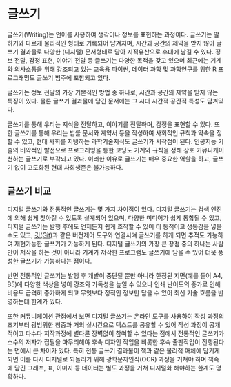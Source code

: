 # 글쓰기

글쓰기(Writing)는 언어를 사용하여 생각이나 정보를 표현하는 과정이다. 
글쓰기는 말하기와 다르게 물리적인 형태로 기록되어 남겨지며, 
시간과 공간의 제약을 받지 않아 
글쓰기 결과물로 다양한 (디지털) 문서형태로 담아 지적유산으로 후대에 남길 수 있다.
정보 전달, 감정 표현, 이야기 전달 등 글쓰기는 다양한 목적을 갖고 있으며 
최근에는 기계와 의사소통을 위해 강조되고 있는 교육용 파이썬, 데이터 과학 및 과학연구를 위한 R 프로그래밍도 글쓰기 범주에 포함되고 있다.

글쓰기는 정보 전달의 가장 기본적인 방법 중 하나로, 
시간과 공간의 제약을 받지 않는 특징이 있다. 물론 글쓰기 결과물에 담긴 
문서에는 그 시대 시간적 공간적 특성도 담겨있다.

글쓰기를 통해 우리는 지식을 전달하고, 이야기를 전달하며, 감정을 표현할 수 있다.
또한 글쓰기를 통해 우리는 법률 문서와 계약서 등을 작성하여 사회적인 규칙과 약속을 정할 수 있고, 현대 사회를 지탱하는 과학기술지식도 글쓰기가 시작점이 된다. 
인공지능 기술의 비약적인 발전으로 프로그래밍을 통한 코딩도 기계와 규칙을 정해 상호 커뮤니케이션하는 글쓰기로 부각되고 있다. 이러한 이유로 글쓰기는 매우 중요한 역할을 하고,
글쓰기 없이 고도화된 현대 사회생존은 불가능하다.

## 글쓰기 비교

디지털 글쓰기와 전통적인 글쓰기는 몇 가지 차이점이 있다. 
디지털 글쓰기는 검색 엔진에 의해 쉽게 찾아질 수 있도록 설계되어 있으며, 다양한 미디어가 쉽게 통합될 수 있고, 디지털 글쓰기는 발행 후에도 언제든지 쉽게 조작할 수 있어 더 동적이고 생동감을 넣을 수도 있고, [깃(Git)](https://git-scm.com/)과 같은 버전제어 도구와 연결시켜 글쓰기를 하게 되면 추적도 가능하여 재현가능한 글쓰기가 가능하게 된다. 
디지털 글쓰기의 가장 큰 장점 중의 하나는 사람만이 저작을 하는 것이 아니라 
기계가 저작한 프로그램도 글쓰기에 담을 수 있어 더욱 풍성한 글쓰기가 가능하다는 점이다.

반면 전통적인 글쓰기는 발행 후 개발이 중단될 뿐만 아니라 한정된 지면(예를 들어 A4, B5)에 다양한 색상을 넣어 강조와 가독성을 높일 수 있으나 인쇄 난이도의 증가로 인해 비용도 급격히 증가하게 되고 무엇보다 정적인 정보만 담을 수 있어 최신 기술 흐름을 반영하는데 
한계가 있다.

또한 커뮤니케이션 관점에서 보면 디지털 글쓰기는 온라인 도구를 사용하여 작성 과정의 초기부터 광범위한 청중과 거의 실시간으로 텍스트를 공유할 수 있어 작성 과정이 공개적이고 다수다
저작과정에 별다른 장벽없이 참여할 수 있다는 점에서 전통적인 글쓰기가 소수의 저자가
집필을 마무리해야 후속 디자인 작업을 비롯한 후속 출판작업이 진행된다는 면에서 큰 차이가 있다. 특히 전통 글쓰기 결과물이 책과 같은 물리적 매체에 담기게 되면 이를 다시 
디지털로 되돌리기 위해 광학문자인식(OCR) 과정을 거쳐야 하며 책속에 담긴 
그래프, 표, 이미지 등 데이터는 별도 과정을 거쳐 디지털화 해야하는 한계도 명확하다.



